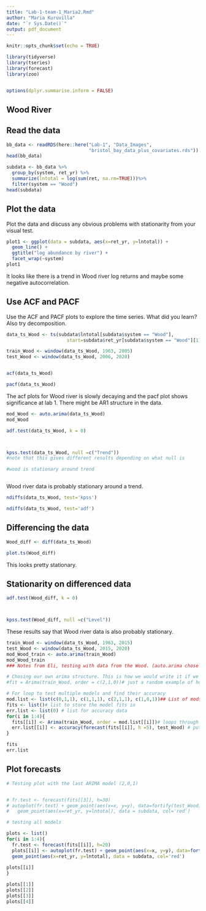 ```yaml
---
title: "Lab-1-team-1_Maria2.Rmd"
author: "Maria Kuruvilla"
date: "`r Sys.Date()`"
output: pdf_document
---
```


```r
knitr::opts_chunk$set(echo = TRUE)
```

```r
library(tidyverse)
library(tseries)
library(forecast)
library(zoo)


options(dplyr.summarise.inform = FALSE)
```


## Wood River


## Read the data
```r
bb_data <- readRDS(here::here("Lab-1", "Data_Images", 
                              "bristol_bay_data_plus_covariates.rds"))
head(bb_data)

subdata <- bb_data %>%
  group_by(system, ret_yr) %>%
  summarize(lntotal = log(sum(ret, na.rm=TRUE)))%>%
  filter(system == "Wood")
head(subdata)

```



## Plot the data

Plot the data and discuss any obvious problems with stationarity from your visual test.
```r
plot1 <- ggplot(data = subdata, aes(x=ret_yr, y=lntotal)) + 
  geom_line() + 
  ggtitle("log abundance by river") +
  facet_wrap(~system)
plot1

```


It looks like there is a trend in Wood river log returns and maybe some negative autocorrelation.


## Use ACF and PACF

Use the ACF and PACF plots to explore the time series. What did you learn? Also try decomposition.

```r


data_ts_Wood <- ts(subdata$lntotal[subdata$system == "Wood"],
                      start=subdata$ret_yr[subdata$system == "Wood"][1])

train_Wood <- window(data_ts_Wood, 1963, 2005)
test_Wood <- window(data_ts_Wood, 2006, 2020)


acf(data_ts_Wood)

pacf(data_ts_Wood)

```


The acf plots for Wood river is slowly decaying and the pacf plot shows significance at lab 1. There might be AR1 structure in the data.

```r
mod_Wood <- auto.arima(data_ts_Wood)
mod_Wood
```




```r


adf.test(data_ts_Wood, k = 0)



kpss.test(data_ts_Wood, null =c("Trend"))
#note that this gives different results depending on what null is

#wood is stationary around trend



```

Wood river data is probably stationary around a trend.

```r
ndiffs(data_ts_Wood, test='kpss')

ndiffs(data_ts_Wood, test='adf')
```


## Differencing the data
```r

Wood_diff <- diff(data_ts_Wood)

plot.ts(Wood_diff)

```

This looks pretty stationary.


## Stationarity on differenced data



```r
adf.test(Wood_diff, k = 0)



kpss.test(Wood_diff, null =c("Level"))

```

These results say that Wood river data is also probably stationary.



```r

train_Wood <- window(data_ts_Wood, 1963, 2015)
test_Wood <- window(data_ts_Wood, 2015, 2020)
mod_Wood_train <- auto.arima(train_Wood)
mod_Wood_train
### Notes from Eli, testing with data from the Wood. (auto.arima chose a 0,1,1 model)

# Chosing our own arima structure. This is how we would write it if we just wanted a single model with a specified structure. 
#fit = Arima(train_Wood, order = c(2,1,0))# just a random example of how its written, didn't chose the order for any reason

# For loop to test multiple models and find their accuracy
mod.list <- list(c(0,1,1), c(1,1,1), c(2,1,1), c(1,0,1))## List of mods to test. First option is what auto.arima chose
fits <- list()# list to store the model fits in 
err.list <- list(0) # list for accuracy data
for(i in 1:4){
  fits[[i]] <- Arima(train_Wood, order = mod.list[[i]])# loops through list, fits model, and stores in 'fits'
  err.list[[i]] <- accuracy(forecast(fits[[i]], h =5), test_Wood) # puts accuracy data into list
}

fits
err.list

```


## Plot forecasts

```r
# Testing plot with the last ARIMA model (2,0,1)


# fr.test <- forecast(fits[[3]], h=30)
# autoplot(fr.test) + geom_point(aes(x=x, y=y), data=fortify(test_Wood))+
#   geom_point(aes(x=ret_yr, y=lntotal), data = subdata, col='red')

# testing all models

plots <- list()
for(i in 1:4){
  fr.test <- forecast(fits[[i]], h=20)
  plots[[i]] <- autoplot(fr.test) + geom_point(aes(x=x, y=y), data=fortify(test_Wood))+
  geom_point(aes(x=ret_yr, y=lntotal), data = subdata, col='red')
  
plots[[i]]
}

plots[[1]]
plots[[2]]
plots[[3]]
plots[[4]]
```


